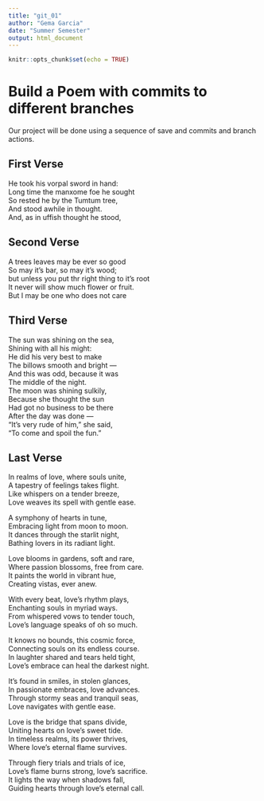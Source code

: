 ```yaml
---
title: "git_01"
author: "Gema Garcia"
date: "Summer Semester"
output: html_document
---
```


```r
knitr::opts_chunk$set(echo = TRUE)
```
# Build a Poem with commits to different branches
Our project will be done using a sequence of save and commits and branch actions.
<!-- Do not modify or change any text in "!--" bracketed areas such as this --- these are instructions to
you, if you change any of this the git program will notice it and compromise your git merging strategy !-->

## First Verse 
<!--Put the first five lines of a poem by Lewis Carrol in this section!-->
He took his vorpal sword in hand:      
Long time the manxome foe he sought      
So rested he by the Tumtum tree,      
And stood awhile in thought.      
And, as in uffish thought he stood,  

## Second Verse
<!--Put the first five lines of a poem by Robert Frost here!-->
A trees leaves may be ever so good    
So may it's bar, so may it's wood;    
but unless you put thr right thing to it's root    
It never will show much flower or fruit.    
But I may be one who does not care  

## Third Verse
<!--Put the first two verses of The Walrus and the Carpenter here!-->
The sun was shining on the sea,    
Shining with all his might:    
He did his very best to make    
The billows smooth and bright —    
And this was odd, because it was    
The middle of the night.    
The moon was shining sulkily,    
Because she thought the sun    
Had got no business to be there    
After the day was done —    
"It's very rude of him," she said,    
"To come and spoil the fun."  

## Last Verse
<!--Put a short poem you created using chatGPT of 20 to 30 lines,here!-->
In realms of love, where souls unite,  
A tapestry of feelings takes flight.  
Like whispers on a tender breeze,  
Love weaves its spell with gentle ease.  

A symphony of hearts in tune,  
Embracing light from moon to moon.  
It dances through the starlit night,  
Bathing lovers in its radiant light.  

Love blooms in gardens, soft and rare,  
Where passion blossoms, free from care.  
It paints the world in vibrant hue,  
Creating vistas, ever anew.  

With every beat, love's rhythm plays,  
Enchanting souls in myriad ways.  
From whispered vows to tender touch,  
Love's language speaks of oh so much.  

It knows no bounds, this cosmic force,  
Connecting souls on its endless course.  
In laughter shared and tears held tight,  
Love's embrace can heal the darkest night.  

It's found in smiles, in stolen glances,  
In passionate embraces, love advances.  
Through stormy seas and tranquil seas,  
Love navigates with gentle ease.  

Love is the bridge that spans divide,  
Uniting hearts on love's sweet tide.  
In timeless realms, its power thrives,  
Where love's eternal flame survives.  

Through fiery trials and trials of ice,  
Love's flame burns strong, love's sacrifice.  
It lights the way when shadows fall,  
Guiding hearts through love's eternal call.  
